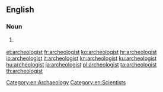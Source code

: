 ==English==

===Noun===
{{en-noun}}

# {{context|chiefly|US}} {{alternative spelling of|archaeologist}}

[[Category:en:Archaeology]]
[[Category:en:Scientists]]

[[et:archeologist]]
[[fr:archeologist]]
[[ko:archeologist]]
[[hr:archeologist]]
[[io:archeologist]]
[[it:archeologist]]
[[kn:archeologist]]
[[ku:archeologist]]
[[hu:archeologist]]
[[ja:archeologist]]
[[pl:archeologist]]
[[ta:archeologist]]
[[th:archeologist]]